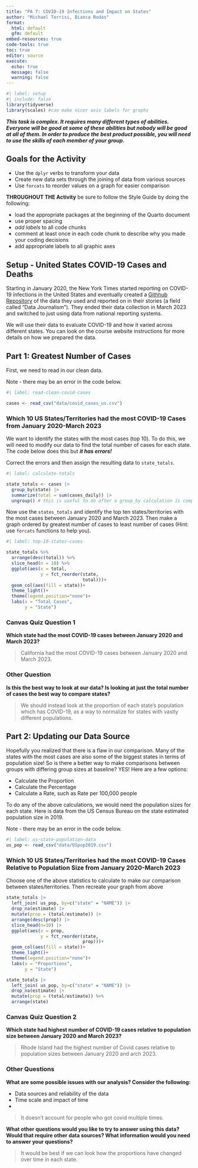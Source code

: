 ```yaml
---
title: "PA 7: COVID-19 Infections and Impact on States"
author: "Michael Torrisi, Bianca Rodas"
format: 
  html: default
  gfm: default
embed-resources: true
code-tools: true
toc: true
editor: source
execute: 
  echo: true
  message: false
  warning: false
---
```


```r
#| label: setup
#| include: false
library(tidyverse)
library(scales) #can make nicer axis labels for graphs
```

***This task is complex. It requires many different types of abilities. Everyone will be good at some of these abilities but nobody will be good at all of them. In order to produce the best product possible, you will need to use the skills of each member of your group.***

<!-- The person who has the most relaxing Spring Break plans starts as the Developer (typing and listening to instructions from the Coder)!  -->


## Goals for the Activity  

- Use the `dplyr` verbs to transform your data  
- Create new data sets through the joining of data from various sources 
- Use `forcats` to reorder values on a graph for easier comparison  


**THROUGHOUT THE Activity** be sure to follow the Style Guide by doing the following:  

- load the appropriate packages at the beginning of the Quarto document  
- use proper spacing  
- *add labels* to all code chunks  
- comment at least once in each code chunk to describe why you made your coding decisions  
- add appropriate labels to all graphic axes  



## Setup - United States COVID-19 Cases and Deaths

Starting in January 2020, the New York Times started reporting on COVID-19 infections in the United States and eventually created a [Githhub Repository](https://github.com/nytimes/covid-19-data/) of the data they used and reported on in their stories (a field called "Data Journalism"). They ended their data collection in March 2023 and switched to just using data from national reporting systems. 

We will use their data to evaluate COVID-19 and how it varied across different states. You can look on the course website instructions for more details on how we prepared the data.  
 

## Part 1: Greatest Number of Cases

First, we need to read in our clean data. 

Note - there may be an error in the code below.

```r
#| label: read-clean-covid-cases

cases <- read_csv("data/covid_cases_us.csv")
```


### Which 10 US States/Territories had the most COVID-19 Cases from January 2020-March 2023

We want to identify the states with the most cases (top 10). To do this, we will need to modify our data to find the total number of cases for each state. The code below does this but ***it has errors!*** 

Correct the errors and then assign the resulting data to `state_totals`.  

```r
#| label: calculate-totals

state_totals <- cases |> 
  group_by(state) |> 
  summarize(total = sum(cases_daily)) |> 
  ungroup() # this is useful to do after a group_by calculation is complete so you do not continue grouping by those variables 
```


Now use the `states_totals` and identify the top ten states/territories with the most cases between January 2020 and March 2023. Then make a graph ordered by greatest number of cases to least number of cases (Hint: use `forcats` functions to help you).

```r
#| label: top-10-states-cases

state_totals %>% 
  arrange(desc(total)) %>% 
  slice_head(n = 10) %>% 
  ggplot(aes(x = total,
             y = fct_reorder(state,
                             total)))+
  geom_col(aes(fill = state))+
  theme_light()+
  theme(legend.position="none")+
  labs(x = "Total Cases",
       y = "State")
```

### Canvas Quiz Question 1

**Which state had the most COVID-19 cases between January 2020 and March 2023?**

> California had the most COVID-19 cases between January 2020 and March 2023.


### Other Question
**Is this the best way to look at our data? Is looking at just the total number of cases the best way to compare states?**

> We should instead look at the proportion of each state's population which has COVID-19, as a way to normalize for states with vastly different populations.



## Part 2: Updating our Data Source

Hopefully you realized that there is a flaw in our comparison. Many of the states with the most cases are also some of the biggest states in terms of population size! So is there a better way to make comparisons between groups with differing group sizes at baseline? YES! Here are a few options:  

- Calculate the Proportion  
- Calculate the Percentage  
- Calculate a Rate, such as Rate per 100,000 people  


To do any of the above calculations, we would need the population sizes for each state. Here is data from the US Census Bureau on the state estimated population size in 2019. 

Note - there may be an error in the code below.

```r
#| label: us-state-population-data
us_pop <- read_csv("data/USpop2019.csv")
```

### Which 10 US States/Territories had the most COVID-19 Cases Relative to Population Size from January 2020-March 2023

Choose one of the above statistics to calculate to make our comparison between states/territories.  Then recreate your graph from above 

```r
state_totals |>
  left_join( us_pop, by=c("state" = "NAME")) |> 
  drop_na(estimate) |> 
  mutate(prop = (total/estimate)) |>
  arrange(desc(prop)) |>
  slice_head(n=10) |>
  ggplot(aes(x = prop,
             y = fct_reorder(state,
                             prop)))+
  geom_col(aes(fill = state))+
  theme_light()+
  theme(legend.position="none")+
  labs(x = "Proportions",
       y = "State")
```

```r
state_totals |>
  left_join( us_pop, by=c("state" = "NAME")) |> 
  drop_na(estimate) |> 
  mutate(prop = (total/estimate)) %>% 
  arrange(state)
```



### Canvas Quiz Question 2

**Which state had highest number of COVID-19 cases relative to population size between January 2020 and March 2023?**

>Rhode Island had the highest number of Covid cases relative to population sizes between January 2020 and arch 2023.  


### Other Questions
**What are some possible issues with our analysis? Consider the following:**  

- Data sources and reliability of the data  
- Time scale and impact of time    
- 

> It doesn't account for people who got covid multiple times.


**What other questions would you like to try to answer using this data? Would that require other data sources? What information would you need to answer your questions?**

>It would be best if we can look how the proportions have changed over time in each state.  




